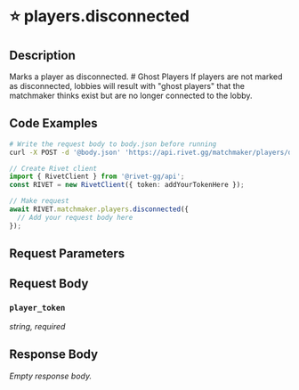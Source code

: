 

# ⭐️ players.disconnected

## Description

Marks a player as disconnected. # Ghost Players If players are not marked as disconnected, lobbies will result with "ghost players" that the matchmaker thinks exist but are no longer connected to the lobby.


## Code Examples

<CodeGroup title='Request' tag='POST' label='https://api.rivet.gg/matchmaker/players/disconnected'>

```bash {{ title: 'cURL' }}
# Write the request body to body.json before running
curl -X POST -d '@body.json' 'https://api.rivet.gg/matchmaker/players/disconnected'
```

```ts
// Create Rivet client
import { RivetClient } from '@rivet-gg/api';
const RIVET = new RivetClient({ token: addYourTokenHere });

// Make request
await RIVET.matchmaker.players.disconnected({
  // Add your request body here
});
```

</CodeGroup>


## Request Parameters


## Request Body

### `player_token`

_string, required_




## Response Body

_Empty response body._
